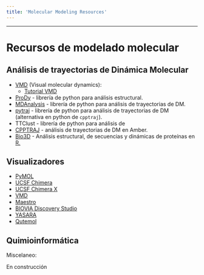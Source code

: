 ```yaml
---
title: 'Molecular Modeling Resources'
---
```

***

# Recursos de modelado molecular

## Análisis de trayectorias de Dinámica Molecular

- [VMD](http://www.ks.uiuc.edu/Research/vmd/) (Visual molecular dynamics): 
  - [Tutorial VMD](http://www.ks.uiuc.edu/Training/Tutorials/vmd/vmd-tutorial.pdf)
- [ProDy](http://prody.csb.pitt.edu/tutorials/) - librería de python para análisis estructural.
- [MDAnalysis](https://www.mdanalysis.org/about/) - librería de python para análisis de trayectorias de DM.
- [pytraj](https://amber-md.github.io/pytraj/latest/index.html) - librería de python para análisis de trayectorias de DM (alternativa en python de `cpptraj`).
- TTClust - librería de python para análisis de 
- [CPPTRAJ](https://amberhub.chpc.utah.edu/cpptraj/) - análisis de trayectorias de DM en Amber.
- [Bio3D](http://thegrantlab.org/bio3d_v2/index.php) - Análisis estructural, de secuencias y dinámicas de proteínas en [R.](https://www.r-project.org/)

## Visualizadores
- [PyMOL](https://pymol.org/2/) 
- [UCSF Chimera](https://www.cgl.ucsf.edu/chimera/)
- [UCSF Chimera X](https://www.rbvi.ucsf.edu/chimerax/)
- [VMD](http://www.ks.uiuc.edu/Research/vmd/) 
- [Maestro](https://www.schrodinger.com/freemaestro)
- [BIOVIA Discovery Studio](https://discover.3ds.com/discovery-studio-visualizer-download#_ga=2.139527984.2003505014.1614374842-1205daf0-754c-11eb-8d39-116c13c7f4bb)
- [YASARA](http://www.yasara.org/index.html)
- [Qutemol](https://sourceforge.net/projects/qutemol/)


## Quimioinformática

Miscelaneo:

En construcción